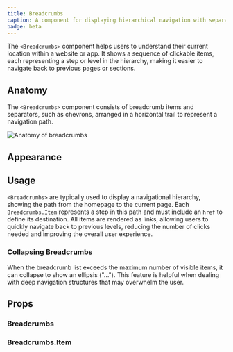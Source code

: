 ```yaml
---
title: Breadcrumbs
caption: A component for displaying hierarchical navigation with separators.
badge: beta
---
```


The `<Breadcrumbs>` component helps users to understand their current location within a website or app. It shows a sequence of clickable items, each representing a step or level in the hierarchy, making it easier to navigate back to previous pages or sections.

## Anatomy

The `<Breadcrumbs>` component consists of breadcrumb items and separators, such as chevrons, arranged in a horizontal trail to represent a navigation path.

<Image
  src="/breadcrumbs/breadcrumbs-anatomy.jpg"
  alt="Anatomy of breadcrumbs"
  width={800}
  height={550}
  className="mx-auto block"
/>

## Appearance

<AppearanceDemo component={title} />

<AppearanceTable component={title} />

## Usage

`<Breadcrumbs>` are typically used to display a navigational hierarchy, showing the path from the homepage to the current page. Each `Breadcrumbs.Item` represents a step in this path and must include an `href` to define its destination. All items are rendered as links, allowing users to quickly navigate back to previous levels, reducing the number of clicks needed and improving the overall user experience.

<ComponentDemo file="./breadcrumbs-appearance.demo.tsx" />

### Collapsing Breadcrumbs

When the breadcrumb list exceeds the maximum number of visible items, it can collapse to show an ellipsis ("..."). This feature is helpful when dealing with deep navigation structures that may overwhelm the user.

<ComponentDemo file="./breadcrumbs-collapsing.demo.tsx" />

## Props

<StorybookHintMessage component={title} />

### Breadcrumbs

<PropsTable component={title} />

### Breadcrumbs.Item

<PropsTable component="BreadcrumbsItem" />
